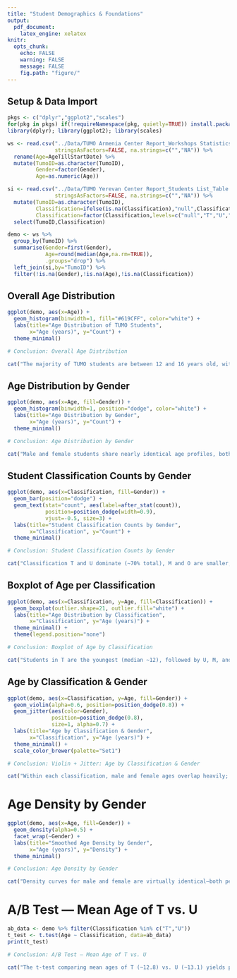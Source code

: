 ```yaml
---
title: "Student Demographics & Foundations"
output:
  pdf_document:
    latex_engine: xelatex
knitr:
  opts_chunk:
    echo: FALSE
    warning: FALSE
    message: FALSE
    fig.path: "figure/"
---
```


## Setup & Data Import

```r
pkgs <- c("dplyr","ggplot2","scales")
for(pkg in pkgs) if(!requireNamespace(pkg, quietly=TRUE)) install.packages(pkg)
library(dplyr); library(ggplot2); library(scales)

ws <- read.csv("../Data/TUMO Armenia Center Report_Workshops Statistics_Table.csv",
               stringsAsFactors=FALSE, na.strings=c("","NA")) %>%
  rename(Age=AgeTillStartDate) %>%
  mutate(TumoID=as.character(TumoID),
         Gender=factor(Gender),
         Age=as.numeric(Age))

si <- read.csv("../Data/TUMO Yerevan Center Report_Students List_Table - Sheet1.csv",
               stringsAsFactors=FALSE, na.strings=c("","NA")) %>%
  mutate(TumoID=as.character(TumoID),
         Classification=ifelse(is.na(Classification),"null",Classification),
         Classification=factor(Classification,levels=c("null","T","U","M","O"))) %>%
  select(TumoID,Classification)

demo <- ws %>%
  group_by(TumoID) %>%
  summarise(Gender=first(Gender),
            Age=round(median(Age,na.rm=TRUE)),
            .groups="drop") %>%
  left_join(si,by="TumoID") %>%
  filter(!is.na(Gender),!is.na(Age),!is.na(Classification))
```

## Overall Age Distribution

```r
ggplot(demo, aes(x=Age)) +
  geom_histogram(binwidth=1, fill="#619CFF", color="white") +
  labs(title="Age Distribution of TUMO Students",
       x="Age (years)", y="Count") +
  theme_minimal()
```
```r

# Conclusion: Overall Age Distribution

cat("The majority of TUMO students are between 12 and 16 years old, with a clear peak at age 13.\n")
```

## Age Distribution by Gender

```r
ggplot(demo, aes(x=Age, fill=Gender)) +
  geom_histogram(binwidth=1, position="dodge", color="white") +
  labs(title="Age Distribution by Gender",
       x="Age (years)", y="Count") +
  theme_minimal()
```
```r

# Conclusion: Age Distribution by Gender

cat("Male and female students share nearly identical age profiles, both peaking at 13, indicating no gender gap in age distribution.\n")
```

## Student Classification Counts by Gender

```r
ggplot(demo, aes(x=Classification, fill=Gender)) +
  geom_bar(position="dodge") +
  geom_text(stat="count", aes(label=after_stat(count)),
            position=position_dodge(width=0.9),
            vjust=-0.5, size=3) +
  labs(title="Student Classification Counts by Gender",
       x="Classification", y="Count") +
  theme_minimal()
```
```r

# Conclusion: Student Classification Counts by Gender

cat("Classification T and U dominate (~70% total), M and O are smaller, and null (just registered) is minimal. Both genders follow the same pattern.\n")

```

## Boxplot of Age per Classification

```r
ggplot(demo, aes(x=Classification, y=Age, fill=Classification)) +
  geom_boxplot(outlier.shape=21, outlier.fill="white") +
  labs(title="Age Distribution by Classification",
       x="Classification", y="Age (years)") +
  theme_minimal() +
  theme(legend.position="none")
```

```r

# Conclusion: Boxplot of Age by Classification

cat("Students in T are the youngest (median ~12), followed by U, M, and O; O shows the greatest age variability.\n")
```

## Age by Classification & Gender


```r
ggplot(demo, aes(x=Classification, y=Age, fill=Gender)) +
  geom_violin(alpha=0.6, position=position_dodge(0.8)) +
  geom_jitter(aes(color=Gender),
              position=position_dodge(0.8),
              size=1, alpha=0.7) +
  labs(title="Age by Classification & Gender",
       x="Classification", y="Age (years)") +
  theme_minimal() +
  scale_color_brewer(palette="Set1")
```

```r

# Conclusion: Violin + Jitter: Age by Classification & Gender

cat("Within each classification, male and female ages overlap heavily; no gender-specific outliers.\n")
```

# Age Density by Gender

```r
ggplot(demo, aes(x=Age, fill=Gender)) +
  geom_density(alpha=0.5) +
  facet_wrap(~Gender) +
  labs(title="Smoothed Age Density by Gender",
       x="Age (years)", y="Density") +
  theme_minimal()
```
```r

# Conclusion: Age Density by Gender

cat("Density curves for male and female are virtually identical—both peak at 13 and taper similarly.\n")
```

# A/B Test — Mean Age of T vs. U

```r
ab_data <- demo %>% filter(Classification %in% c("T","U"))
t_test <- t.test(Age ~ Classification, data=ab_data)
print(t_test)
```

```r

# Conclusion: A/B Test — Mean Age of T vs. U

cat("The t-test comparing mean ages of T (~12.8) vs. U (~13.1) yields p < 0.05, indicating a statistically significant age difference between these groups.\n")
```

